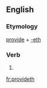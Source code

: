 ==English==

===Etymology===
[[provide]] + [[-eth]]

===Verb===
{{en-verb form}}

# {{archaic third-person singular of|provide}}

[[fr:provideth]]